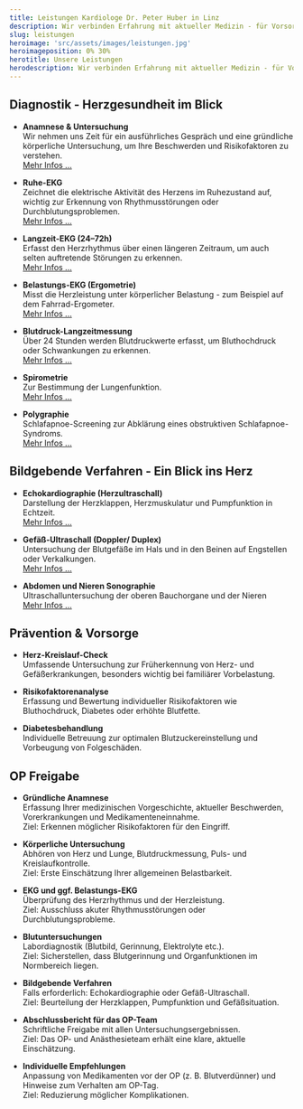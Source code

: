 ```yaml
---
title: Leistungen Kardiologe Dr. Peter Huber in Linz
description: Wir verbinden Erfahrung mit aktueller Medizin - für Vorsorge, Diagnostik, Therapie und verlässliche Nachsorge aus einer Hand.
slug: leistungen
heroimage: 'src/assets/images/leistungen.jpg'
heroimageposition: 0% 30%
herotitle: Unsere Leistungen
herodescription: Wir verbinden Erfahrung mit aktueller Medizin - für Vorsorge, Diagnostik, Therapie und verlässliche Nachsorge aus einer Hand.
---
```



## Diagnostik - Herzgesundheit im Blick

- **Anamnese & Untersuchung**  
  Wir nehmen uns Zeit für ein ausführliches Gespräch und eine gründliche körperliche Untersuchung, um Ihre Beschwerden und Risikofaktoren zu verstehen.  
  [Mehr Infos ...](/leistungen/anamnese-und-untersuchung/)

- **Ruhe-EKG**  
  Zeichnet die elektrische Aktivität des Herzens im Ruhezustand auf, wichtig zur Erkennung von Rhythmusstörungen oder Durchblutungsproblemen.  
  [Mehr Infos ...](/leistungen/ruhe-ekg/)

- **Langzeit-EKG (24–72h)**  
  Erfasst den Herzrhythmus über einen längeren Zeitraum, um auch selten auftretende Störungen zu erkennen.  
  [Mehr Infos ...](/leistungen/langzeit-ekg/)

- **Belastungs-EKG (Ergometrie)**  
  Misst die Herzleistung unter körperlicher Belastung - zum Beispiel auf dem Fahrrad-Ergometer.  
  [Mehr Infos ...](/leistungen/ergometrie/)

- **Blutdruck-Langzeitmessung**  
  Über 24 Stunden werden Blutdruckwerte erfasst, um Bluthochdruck oder Schwankungen zu erkennen.  
  [Mehr Infos ...](/leistungen/24-stunden-blutdruck/)

- **Spirometrie**  
  Zur Bestimmung der Lungenfunktion.  
  [Mehr Infos ...](/leistungen/spirometrie/)

- **Polygraphie**  
  Schlafapnoe-Screening zur Abklärung eines obstruktiven Schlafapnoe-Syndroms.  
  [Mehr Infos ...](/leistungen/polygraphie/)

## Bildgebende Verfahren - Ein Blick ins Herz

- **Echokardiographie (Herzultraschall)**  
  Darstellung der Herzklappen, Herzmuskulatur und Pumpfunktion in Echtzeit.  
  [Mehr Infos ...](/leistungen/echokardiographie/)

- **Gefäß-Ultraschall (Doppler/ Duplex)**  
  Untersuchung der Blutgefäße im Hals und in den Beinen auf Engstellen oder Verkalkungen.  
  [Mehr Infos ...](/leistungen/ultraschall-halsschlagader/)

- **Abdomen und Nieren Sonographie**  
  Ultraschalluntersuchung der oberen Bauchorgane und der Nieren  
  [Mehr Infos ...](/leistungen/abdomen-nieren-sonographie/)

## Prävention & Vorsorge

- **Herz-Kreislauf-Check**  
  Umfassende Untersuchung zur Früherkennung von Herz- und Gefäßerkrankungen, besonders wichtig bei familiärer Vorbelastung.

- **Risikofaktorenanalyse**  
  Erfassung und Bewertung individueller Risikofaktoren wie Bluthochdruck, Diabetes oder erhöhte Blutfette.

- **Diabetesbehandlung**  
  Individuelle Betreuung zur optimalen Blutzuckereinstellung und Vorbeugung von Folgeschäden.

## OP Freigabe

- **Gründliche Anamnese**  
  Erfassung Ihrer medizinischen Vorgeschichte, aktueller Beschwerden, Vorerkrankungen und Medikamenteneinnahme.  
  Ziel: Erkennen möglicher Risikofaktoren für den Eingriff.

- **Körperliche Untersuchung**  
  Abhören von Herz und Lunge, Blutdruckmessung, Puls- und Kreislaufkontrolle.  
  Ziel: Erste Einschätzung Ihrer allgemeinen Belastbarkeit.

- **EKG und ggf. Belastungs-EKG**  
  Überprüfung des Herzrhythmus und der Herzleistung.  
  Ziel: Ausschluss akuter Rhythmusstörungen oder Durchblutungsprobleme.

- **Blutuntersuchungen**  
  Labordiagnostik (Blutbild, Gerinnung, Elektrolyte etc.).  
  Ziel: Sicherstellen, dass Blutgerinnung und Organfunktionen im Normbereich liegen.

- **Bildgebende Verfahren**  
  Falls erforderlich: Echokardiographie oder Gefäß-Ultraschall.  
  Ziel: Beurteilung der Herzklappen, Pumpfunktion und Gefäßsituation.

- **Abschlussbericht für das OP-Team**  
  Schriftliche Freigabe mit allen Untersuchungsergebnissen.  
  Ziel: Das OP- und Anästhesieteam erhält eine klare, aktuelle Einschätzung.

- **Individuelle Empfehlungen**  
  Anpassung von Medikamenten vor der OP (z. B. Blutverdünner) und Hinweise zum Verhalten am OP-Tag.  
  Ziel: Reduzierung möglicher Komplikationen.

<ScheduleAppointment></ScheduleAppointment>
